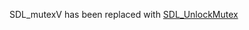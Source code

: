 <!-- pragma section-numbers off -->
<!-- pragma camelcase off -->

SDL_mutexV has been replaced with [[SDL_UnlockMutex]]
